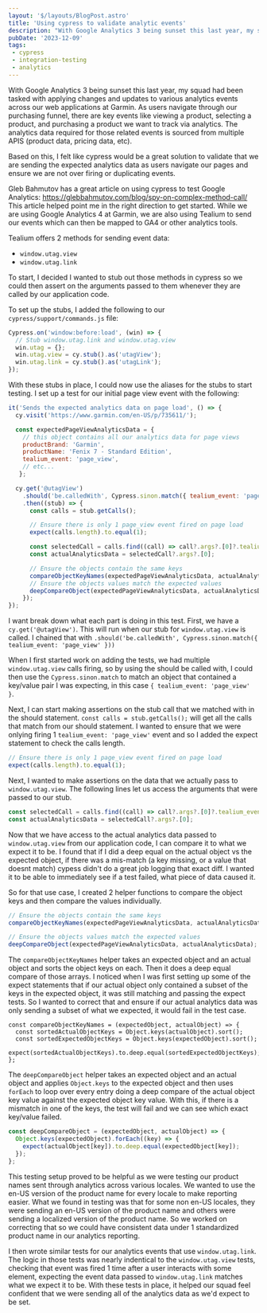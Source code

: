 ```yaml
---
layout: '$/layouts/BlogPost.astro'
title: 'Using cypress to validate analytic events'
description: "With Google Analytics 3 being sunset this last year, my squad had been tasked with applying changes and updates to various analytics..."
pubDate: '2023-12-09'
tags:
 - cypress
 - integration-testing
 - analytics
---
```

With Google Analytics 3 being sunset this last year, my squad had been tasked with applying changes and updates to various analytics events across our web applications at Garmin. As users navigate through our purchasing funnel, there are key events like viewing a product, selecting a product, and purchasing a product we want to track via analytics. The analytics data required for those related events is sourced from multiple APIS (product data, pricing data, etc).

Based on this, I felt like cypress would be a great solution to validate that we are sending the expected analytics data as users navigate our pages and ensure we are not over firing or duplicating events.

Gleb Bahmutov has a great article on using cypress to test Google Analytics: https://glebbahmutov.com/blog/spy-on-complex-method-call/
This article helped point me in the right direction to get started. While we are using Google Analytics 4 at Garmin, we are also using Tealium to send our events which can then be mapped to GA4 or other analytics tools.

Tealium offers 2 methods for sending event data:
* `window.utag.view`
* `window.utag.link`

To start, I decided I wanted to stub out those methods in cypress so we could then assert on the arguments passed to them whenever they are called by our application code.

To set up the stubs, I added the following to our `cypress/support/commands.js` file:

```js
Cypress.on('window:before:load', (win) => {
  // Stub window.utag.link and window.utag.view
  win.utag = {};
  win.utag.view = cy.stub().as('utagView');
  win.utag.link = cy.stub().as('utagLink');
});
```

With these stubs in place, I could now use the aliases for the stubs to start testing.
I set up a test for our initial page view event with the following:

```js
it('Sends the expected analytics data on page load', () => {
  cy.visit('https://www.garmin.com/en-US/p/735611/');

  const expectedPageViewAnalyticsData = {
    // this object contains all our analytics data for page views
    productBrand: 'Garmin',
    productName: 'Fenix 7 - Standard Edition',
    tealium_event: 'page_view',
    // etc...
   };

  cy.get('@utagView')
    .should('be.calledWith', Cypress.sinon.match({ tealium_event: 'page_view' }))
    .then((stub) => {
      const calls = stub.getCalls();

      // Ensure there is only 1 page_view event fired on page load
      expect(calls.length).to.equal(1);

      const selectedCall = calls.find((call) => call?.args?.[0]?.tealium_event === 'page_view');
      const actualAnalyticsData = selectedCall?.args?.[0];

      // Ensure the objects contain the same keys
      compareObjectKeyNames(expectedPageViewAnalyticsData, actualAnalyticsData);
      // Ensure the objects values match the expected values
      deepCompareObject(expectedPageViewAnalyticsData, actualAnalyticsData);
    });
});
```

I want break down what each part is doing in this test. First, we have a `cy.get('@utagView')`. This will run when our stub for `window.utag.view` is called. I chained that with `.should('be.calledWith', Cypress.sinon.match({ tealium_event: 'page_view' }))`

When I first started work on adding the tests, we had multiple `window.utag.view` calls firing, so by using the should be called with, I could then use the `Cypress.sinon.match` to match an object that contained a key/value pair I was expecting, in this case `{ tealium_event: 'page_view' }`.

Next, I can start making assertions on the stub call that we matched with in the should statement. `const calls = stub.getCalls();` will get all the calls that match from our should statement. I wanted to ensure that we were onlying firing 1 `tealium_event: 'page_view'` event and so I added the expect statement to check the calls length.

```js
// Ensure there is only 1 page_view event fired on page load
expect(calls.length).to.equal(1);
```

Next, I wanted to make assertions on the data that we actually pass to `window.utag.view`. The following lines let us access the arguments that were passed to our stub.

```js
const selectedCall = calls.find((call) => call?.args?.[0]?.tealium_event === 'page_view');
const actualAnalyticsData = selectedCall?.args?.[0];
```

Now that we have access to the actual analytics data passed to `window.utag.view` from our application code, I can compare it to what we expect it to be. I found that if I did a deep equal on the actual object vs the expected object, if there was a mis-match (a key missing, or a value that doesnt match) cypess didn't do a great job logging that exact diff. I wanted it to be able to immediately see if a test failed, what piece of data caused it.

So for that use case, I created 2 helper functions to compare the object keys and then compare the values individually.

```js
// Ensure the objects contain the same keys
compareObjectKeyNames(expectedPageViewAnalyticsData, actualAnalyticsData);

// Ensure the objects values match the expected values
deepCompareObject(expectedPageViewAnalyticsData, actualAnalyticsData);
```

The `compareObjectKeyNames` helper takes an expected object and an actual object and sorts the object keys on each. Then it does a deep equal compare of those arrays. I noticed when I was first setting up some of the expect statements that if our actual object only contained a subset of the keys in the expected object, it was still matching and passing the expect tests. So I wanted to correct that and ensure if our actual analytics data was only sending a subset of what we expected, it would fail in the test case.
```
const compareObjectKeyNames = (expectedObject, actualObject) => {
  const sortedActualObjectKeys = Object.keys(actualObject).sort();
  const sortedExpectedObjectKeys = Object.keys(expectedObject).sort();
  expect(sortedActualObjectKeys).to.deep.equal(sortedExpectedObjectKeys);
};
```

The `deepCompareObject` helper takes an expected object and an actual object and applies `Object.keys` to the expected object and then uses `forEach` to loop over every entry doing a deep compare of the actual object key value against the expected object key value. With this, if there is a mismatch in one of the keys, the test will fail and we can see which exact key/value failed.

```js
const deepCompareObject = (expectedObject, actualObject) => {
  Object.keys(expectedObject).forEach((key) => {
    expect(actualObject[key]).to.deep.equal(expectedObject[key]);
  });
};
```

This testing setup proved to be helpful as we were testing our product names sent through analytics across various locales. We wanted to use the en-US version of the product name for every locale to make reporting easier. What we found in testing was that for some non en-US locales, they were sending an en-US version of the product name and others were sending a localized version of the product name. So we worked on correcting that so we could have consistent data under 1 standardized product name in our analytics reporting. 

I then wrote similar tests for our analytics events that use `window.utag.link`. The logic in those tests was nearly indentical to the `window.utag.view` tests, checking that event was fired 1 time after a user interacts with some element, expecting the event data passed to `window.utag.link` matches what we expect it to be. With these tests in place, it helped our squad feel confident that we were sending all of the analytics data as we'd expect to be set.
